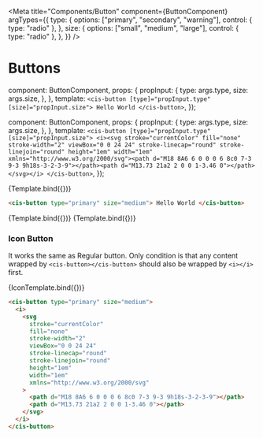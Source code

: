 
<Meta
  title="Components/Button"
  component={ButtonComponent}
  argTypes={{
    type: {
      options: ["primary", "secondary", "warning"],
      control: { type: "radio" },
    },
    size: {
      options: ["small", "medium", "large"],
      control: { type: "radio" },
    },
  }}
/>

# Buttons

  component: ButtonComponent,
  props: {
    propInput: {
      type: args.type,
      size: args.size,
    },
  },
  template: `<cis-button [type]="propInput.type" [size]="propInput.size"> Hello World </cis-button>`,
});

  component: ButtonComponent,
  props: {
    propInput: {
      type: args.type,
      size: args.size,
    },
  },
  template: `<cis-button [type]="propInput.type" [size]="propInput.size">
  <i><svg stroke="currentColor" fill="none" stroke-width="2" viewBox="0 0 24 24" stroke-linecap="round" stroke-linejoin="round" height="1em" width="1em" xmlns="http://www.w3.org/2000/svg"><path d="M18 8A6 6 0 0 0 6 8c0 7-3 9-3 9h18s-3-2-3-9"></path><path d="M13.73 21a2 2 0 0 1-3.46 0"></path></svg></i>
  </cis-button>`,
});

<Canvas>
  <Story
    name="Primary Button"
    args={{
      type: "primary",
      size: "medium",
    }}
  >
    {Template.bind({})}
  </Story>
</Canvas>

```html
<cis-button type="primary" size="medium"> Hello World </cis-button>
```

<ArgsTable story="Primary Button" />

<Canvas>
  <Story
    name="Secondary Button"
    args={{
      type: "secondary",
      size: "medium",
    }}
  >
    {Template.bind({})}
  </Story>
</Canvas>

<Canvas>
  <Story
    name="Warning Button"
    args={{
      type: "warning",
      size: "medium",
    }}
  >
    {Template.bind({})}
  </Story>
</Canvas>

### Icon Button

It works the same as Regular button. Only condition is that any content wrapped by `<cis-button></cis-button>` should also be wrapped by `<i></i>` first.

<Canvas>
  <Story
    name="Icon Button"
    args={{
      type: "primary",
      size: "medium",
    }}
  >
    {IconTemplate.bind({})}
  </Story>
</Canvas>

```html
<cis-button type="primary" size="medium">
  <i>
    <svg
      stroke="currentColor"
      fill="none"
      stroke-width="2"
      viewBox="0 0 24 24"
      stroke-linecap="round"
      stroke-linejoin="round"
      height="1em"
      width="1em"
      xmlns="http://www.w3.org/2000/svg"
    >
      <path d="M18 8A6 6 0 0 0 6 8c0 7-3 9-3 9h18s-3-2-3-9"></path>
      <path d="M13.73 21a2 2 0 0 1-3.46 0"></path>
    </svg>
  </i>
</cis-button>
```
